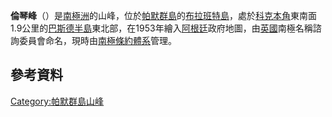 {{coord|64|2|S|62|17|W|display=title}}

'''倫琴峰'''（{{lang-en|Röntgen Peak}}）是[[南極洲|南極洲]]的山峰，位於[[帕默群島|帕默群島]]的[[布拉班特島|布拉班特島]]，處於[[科克本角|科克本角]]東南面1.9公里的[[巴斯德半島|巴斯德半島]]東北部，在1953年繪入[[阿根廷|阿根廷]]政府地圖，由[[英國|英國]]南極名稱諮詢委員會命名，現時由[[南極條約體系|南極條約體系]]管理。

==參考資料==
{{usgs-gazetteer}}

{{DEFAULTSORT:Röntgen Peak}}
[[Category:帕默群島山峰|Category:帕默群島山峰]]


{{PalmerArchipelago-geo-stub}}